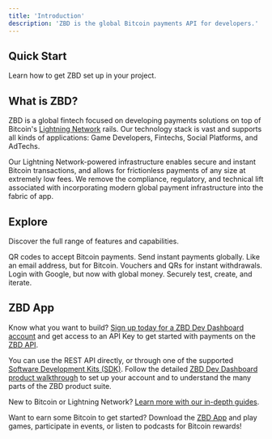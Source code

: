 ```yaml
---
title: 'Introduction'
description: 'ZBD is the global Bitcoin payments API for developers.'
---
```


## Quick Start

Learn how to get ZBD set up in your project.

<CardGroup cols={2}>
  <Card title="Node.js Quick Start" icon="node-js" color="#3C873A" href="/api-reference/charges/create"></Card>
  <Card title="Next.js Playground Starter" icon="node-js" color="#000000" href="/api-reference/charges/create"></Card>
  <Card title="Rust Quick Start" icon="rust" color="#AA2704" href="/api-reference/charges/create"></Card>
  <Card title="Go Quick Start" icon="golang" color="#00ADD8" href="/api-reference/charges/create"></Card>
  <Card title="C# Quick Start" icon="c" color="#00ADD8" href="/api-reference/charges/create"></Card>
  <Card title="HTTP REST Quick Start" icon="code" color="#9563FF" href="/api-reference/charges/create"></Card>
  <Card title="Nostr Relay Quick Start" icon="hashtag" color="#e942f5" href="/api-reference/charges/create"></Card>
  <Card title="Lightning Address Payouts" icon="bolt-lightning" color="#FCC01E" href="/api-reference/charges/create"></Card>
  <Card title="Add Bitcoin Rewards to your Game" icon="gamepad" color="#32d615" href="/api-reference/charges/create"></Card>
  <Card title="Accept Instant Bitcoin Payments" icon="bitcoin" color="#FF9900" href="/api-reference/charges/create"></Card>
</CardGroup>

## What is ZBD?

ZBD is a global fintech focused on developing payments solutions on top of Bitcoin's [Lightning Network](/knowledge-base/lightning-network) rails. Our technology stack is vast and supports all kinds of applications: Game Developers, Fintechs, Social Platforms, and AdTechs.

Our Lightning Network-powered infrastructure enables secure and instant Bitcoin transactions, and allows for frictionless payments of any size at extremely low fees. We remove the compliance, regulatory, and technical lift associated with incorporating modern global payment infrastructure into the fabric of app.

## Explore

Discover the full range of features and capabilities.

<CardGroup cols={3}>
  <Card title="Charges" href="/api-reference/charges/create">
    QR codes to accept Bitcoin payments.
  </Card>
  <Card title="Payments" href="/api-reference/charges/create">
    Send instant payments globally.
  </Card>
  <Card title="Lightning Address" href="/api-reference/charges/create">
    Like an email address, but for Bitcoin.
  </Card>
  <Card title="Withdrawal Requests" href="/api-reference/charges/create">
    Vouchers and QRs for instant withdrawals.
  </Card>
  <Card title="ZBD Login" href="/api-reference/charges/create">
    Login with Google, but now with global money.
  </Card>
  <Card title="Sandbox APIs" href="/api-reference/charges/create">
    Securely test, create, and iterate.
  </Card>
</CardGroup>


## ZBD App

Know what you want to build? [Sign up today for a ZBD Dev Dashboard account](https://dashboard.zebedee.io/signup) and get access to an API Key to get started with payments on the [ZBD API](/knowledge-base/zbd-api/overview).

You can use the REST API directly, or through one of the supported [Software Development Kits (SDK)](/knowledge-base/zbd-api/sdks). Follow the detailed [ZBD Dev Dashboard product walkthrough](/docs/dashboard/signup) to set up your account and to understand the many parts of the ZBD product suite.

New to Bitcoin or Lightning Network? [Learn more with our in-depth guides](/knowledge-base/lightning-network).

<Tip>Want to earn some Bitcoin to get started? Download the [ZBD App](https://zbd.gg) and play games, participate in events, or listen to podcasts for Bitcoin rewards!</Tip>